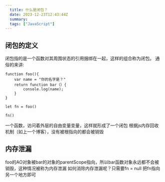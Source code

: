 ```yaml
---
  title: 什么是闭包？
  date: 2023-12-23T12:43:44Z
  summary:
  tags: ["JavaScript"]
---
```

  
  ## 闭包的定义
闭包指的是一个函数对其周围状态的引用捆绑在一起，这样的组合称为闭包。
通俗的来讲:
```
function foo(){
	var name = "你的名字是？"
	return function bar（）{
		console.log(name);
	}
}

let fn = foo()

fn()
```
一个函数，访问着外层的自由变量变量，这样就形成了一个闭包
根据js内存回收机制（如上一个博客），没有被根指向的都会被销毁

## 内存泄漏
foo的AO对象被bar的对象的parentScope指向，所以bar函数对象永远都不会被销毁，这种情况被称为内存泄漏
如何消除内存泄漏呢？只需要fn = null 把fn指向另一个地方即可
  